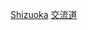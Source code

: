 {{日本行政區劃分類導航|交流道}}
{{Commonscat|Interchanges in Shizuoka prefecture}}

[[Category:日本各都道府縣交流道|Shizuoka]]
[[Category:靜岡縣道路|交流道]]